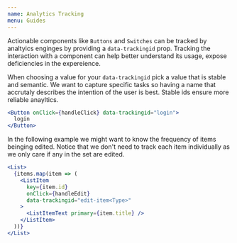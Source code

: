 ```yaml
---
name: Analytics Tracking
menu: Guides
---
```


Actionable components like `Buttons` and `Switches` can be tracked by analtyics enginges by providing a `data-trackingid` prop.
Tracking the interaction with a component can help better understand its usage, expose deficiencies in the expereience.

When choosing a value for your `data-trackingid` pick a value that is stable and semantic. We want to capture specific tasks so having a name that accrutaly describes the intention of the user is best. Stable ids ensure more reliable anayltics.

```jsx
<Button onClick={handleClick} data-trackingid="login">
  login
</Button>
```

In the following example we might want to know the frequency of items beinging edited. Notice that we don't need to track each item individually as we only care if any in the set are edited.

```jsx
<List>
  {items.map(item => (
    <ListItem
      key={item.id}
      onClick={handleEdit}
      data-trackingid="edit-item<Type>"
    >
      <ListItemText primary={item.title} />
    </ListItem>
  ))}
</List>
```
